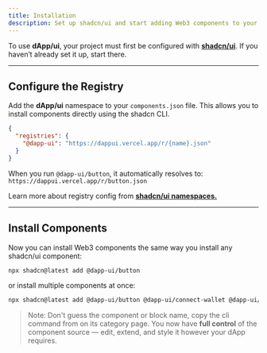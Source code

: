 ```yaml
---
title: Installation
description: Set up shadcn/ui and start adding Web3 components to your dApp.
---
```


To use **dApp/ui**, your project must first be configured with
[**shadcn/ui**](https://ui.shadcn.com/docs/installation).
If you haven’t already set it up, start there.

---

## Configure the Registry

Add the **dApp/ui** namespace to your `components.json` file. This allows you to install components directly using the shadcn CLI.

```json title="components.json" showLineNumbers
{
  "registries": {
    "@dapp-ui": "https://dappui.vercel.app/r/{name}.json"
  }
}
```

When you run `@dapp-ui/button`, it automatically resolves to: `https://dappui.vercel.app/r/button.json`

Learn more about registry config from [**shadcn/ui namespaces.**](https://ui.shadcn.com/docs/registry/namespace)

---

## Install Components

Now you can install Web3 components the same way you install any shadcn/ui component:

```bash
npx shadcn@latest add @dapp-ui/button
```

or install multiple components at once:

```bash
npx shadcn@latest add @dapp-ui/button @dapp-ui/connect-wallet @dapp-ui/connect-modal
```

> Note: Don't guess the component or block name, copy the cli command from on its category page. You now have **full control** of the component source — edit, extend, and style it however your dApp requires.
